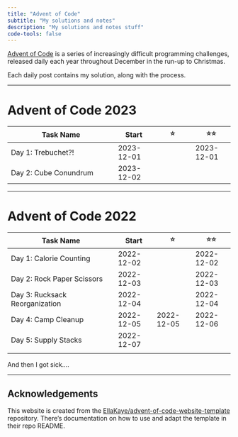 ```yaml
---
title: "Advent of Code"
subtitle: "My solutions and notes"
description: "My solutions and notes stuff"
code-tools: false
---
```


[Advent of Code](https://adventofcode.com) is a series of increasingly difficult programming challenges, released daily each year throughout December in the run-up to Christmas.


Each daily post contains my solution, along with the process. 

------

# Advent of Code 2023

| Task Name                      | Start      | ⭐         | ⭐⭐       |
|--------------------------------|------------|------------|------------|
| Day 1: Trebuchet?!             | 2023-12-01 |            | 2023-12-01 |
| Day 2: Cube Conundrum          | 2023-12-02 |            |  |



------


# Advent of Code 2022

| Task Name                      | Start      | ⭐         | ⭐⭐       |
|--------------------------------|------------|------------|------------|
| Day 1: Calorie Counting        | 2022-12-02 |            | 2022-12-02 |
| Day 2: Rock Paper Scissors     | 2022-12-03 |            | 2022-12-03 |
| Day 3: Rucksack Reorganization | 2022-12-04 |            | 2022-12-04 |
| Day 4: Camp Cleanup            | 2022-12-05 | 2022-12-05 | 2022-12-06 |
| Day 5: Supply Stacks           | 2022-12-07 |            |            |
|                                |            |            |            |

And then I got sick.... 

----


::: {.callout-tip}
## Acknowledgements  

This website is created from the [EllaKaye/advent-of-code-website-template](https://github.com/EllaKaye/advent-of-code-website-template) repository. There’s documentation on how to use and adapt the template in their repo README.

:::
